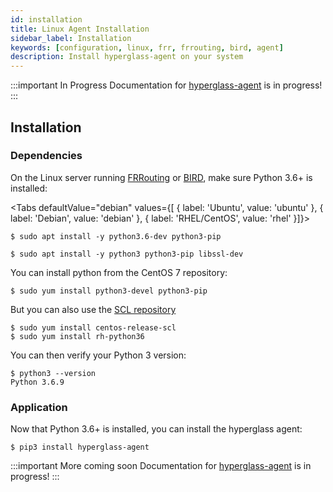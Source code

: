 ```yaml
---
id: installation
title: Linux Agent Installation
sidebar_label: Installation
keywords: [configuration, linux, frr, frrouting, bird, agent]
description: Install hyperglass-agent on your system
---
```



:::important In Progress
Documentation for [hyperglass-agent](https://github.com/checktheroads/hyperglass-agent) is in progress!
:::

## Installation

### Dependencies

On the Linux server running [FRRouting](https://frrouting.org/) or [BIRD](https://bird.network.cz/), make sure Python 3.6+ is installed:

<Tabs
  defaultValue="debian"
  values={[
    { label: 'Ubuntu', value: 'ubuntu' },
    { label: 'Debian', value: 'debian' },
    { label: 'RHEL/CentOS', value: 'rhel' }]}>

<TabItem value="ubuntu">

```shell-session
$ sudo apt install -y python3.6-dev python3-pip
```

</TabItem>

<TabItem value="debian">

```shell-session
$ sudo apt install -y python3 python3-pip libssl-dev
```

</TabItem>

<TabItem value="rhel">

You can install python from the CentOS 7 repository:

```shell-session
$ sudo yum install python3-devel python3-pip
```

But you can also use the [SCL repository](https://www.softwarecollections.org/en/scls/rhscl/rh-python36/)

```shell-session
$ sudo yum install centos-release-scl
$ sudo yum install rh-python36
```

</TabItem>

</Tabs>

You can then verify your Python 3 version:

```shell-session
$ python3 --version
Python 3.6.9
```

### Application

Now that Python 3.6+ is installed, you can install the hyperglass agent:

```shell-session
$ pip3 install hyperglass-agent
```

:::important More coming soon
Documentation for [hyperglass-agent](https://github.com/checktheroads/hyperglass-agent) is in progress!
:::
